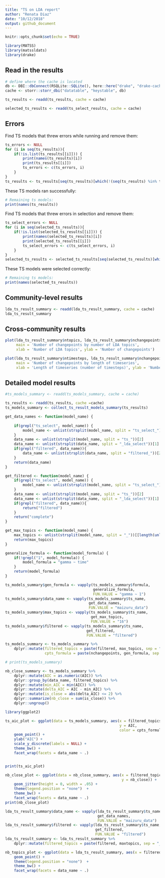 ```yaml
---
title: "TS on LDA report"
author: "Renata Diaz"
date: "10/12/2018"
output: github_document
---
```


```r
knitr::opts_chunk$set(echo = TRUE)

library(MATSS)
library(matssldats)
library(drake)
```

## Read in the results

```r
# define where the cache is located
db <- DBI::dbConnect(RSQLite::SQLite(), here::here("drake", "drake-cache.sqlite"))
cache <- storr::storr_dbi("datatable", "keystable", db)

ts_results <- readd(ts_results, cache = cache)

selected_ts_results <- readd(ts_select_results, cache = cache)
```

## Errors
Find TS models that threw errors while running and remove them:
```r
ts_errors <- NULL
for (i in seq(ts_results)){
    if(!is.list(ts_results[[i]])) {
        print(names(ts_results)[i])
        print(ts_results[[i]])
        ts_errors <- c(ts_errors, i)
    }
}
ts_results <- ts_results[seq(ts_results)[which(!(seq(ts_results) %in% ts_errors))]]

```

These TS models ran successfully:

```r
# Remaining ts models:
print(names(ts_results))
```

Find TS models that threw errors in selection and remove them:
```r
ts_select_errors <- NULL
for (i in seq(selected_ts_results)){
    if(!is.list(selected_ts_results[[i]])) {
        print(names(selected_ts_results)[i])
        print(selected_ts_results[[i]])
        ts_select_errors <- c(ts_select_errors, i)
    }
}
selected_ts_results <- selected_ts_results[seq(selected_ts_results)[which(!(seq(selected_ts_results) %in% ts_select_errors))]]
```

These TS models were selected correctly:

```r
# Remaining ts models:
print(names(selected_ts_results))
```

## Community-level results

```r
lda_ts_result_summary <- readd(lda_ts_result_summary, cache = cache)
lda_ts_result_summary
```

## Cross-community results
```r

plot(lda_ts_result_summary$ntopics, lda_ts_result_summary$nchangepoints, 
     main = 'Number of changepoints by number of LDA topics', 
     xlab = 'Number of LDA topics', ylab = 'Number of changepoints')

plot(lda_ts_result_summary$ntimesteps, lda_ts_result_summary$nchangepoints, 
     main = 'Number of changepoints by length of timeseries', 
     xlab = 'Length of timeseries (number of timesteps)', ylab = 'Number of changepoints')
```

## Detailed model results

```r

#ts_models_summary <- readd(ts_models_summary, cache = cache)

ts_results <- readd(ts_results, cache =cache)
ts_models_summary <- collect_ts_result_models_summary(ts_results)

get_data_names <- function(model_name) {
    
    if(grepl("ts_select", model_name)) {
        model_name <- unlist(strsplit(model_name, split = "ts_select_"))[2]
    }
    data_name <- unlist(strsplit(model_name, split = "ts_"))[2]
    data_name <- unlist(strsplit(data_name, split = "_lda_select"))[1]
    if(grepl("filtered", data_name)){
        data_name <- unlist(strsplit(data_name, split = "filtered_"))[2]
    }
    return(data_name)
}

get_filtered <- function(model_name) {
    if(grepl("ts_select", model_name)) {
        model_name <- unlist(strsplit(model_name, split = "ts_select_"))[2]
    }
    data_name <- unlist(strsplit(model_name, split = "ts_"))[2]
    data_name <- unlist(strsplit(data_name, split = "_lda_select"))[1]
    if(grepl("filtered", data_name)){
        return("filtered")
    }
    return("complete")
}

get_max_topics <- function(model_name) {
    max_topics <- unlist(strsplit(model_name, split = "_"))[[length(unlist(strsplit(model_name, split = "_")))]]
    return(max_topics)
}

generalize_formula <- function(model_formula) {
    if(!grepl("1", model_formula)) {
        model_formula = "gamma ~ time"
    }
    return(model_formula)
}

ts_models_summary$gen_formula <- vapply(ts_models_summary$formula,
                                        generalize_formula,
                                        FUN.VALUE = "gamma ~ 1")
ts_models_summary$data_name <- vapply(ts_models_summary$ts_name,
                                      get_data_names,
                                      FUN.VALUE = "maizuru_data")
ts_models_summary$max_topics <- vapply(ts_models_summary$ts_name,
                                       get_max_topics,
                                       FUN.VALUE = "16")
ts_models_summary$filtered <- vapply(ts_models_summary$ts_name,
                                     get_filtered,
                                     FUN.VALUE = "filtered")

ts_models_summary <- ts_models_summary %>%
    dplyr::mutate(filtered_topics = paste(filtered, max_topics, sep = "_"),
                  cpts_formula = paste(nchangepoints, gen_formula, sep = "_"))

# print(ts_models_summary)

nb_close_summary <- ts_models_summary %>%
    dplyr::mutate(AIC = as.numeric(AIC)) %>%
    dplyr::group_by(data_name, filtered_topics) %>%
    dplyr::mutate(min_AIC = min(AIC)) %>%
    dplyr::mutate(delta_AIC = AIC - min_AIC) %>%
    dplyr::mutate(is_close = abs(delta_AIC) <= 2) %>%
    dplyr::summarize(nb_close = sum(is_close)) %>%
    dplyr::ungroup()

library(ggplot2)

ts_aic_plot <- ggplot(data = ts_models_summary, aes(x = filtered_topics,
                                                    y = AIC,
                                                    color = cpts_formula)) +
    geom_point() +
    ylab("AIC") +
    scale_y_discrete(labels = NULL) +
    theme_bw() +
    facet_wrap(facets = data_name ~ .)


print(ts_aic_plot)

nb_close_plot <- ggplot(data = nb_close_summary, aes(x = filtered_topics,
                                                     y = nb_close)) +
    geom_jitter(height = 0, width = .05) +
    theme(legend.position = "none")  +
    theme_bw() +
    facet_wrap(facets = data_name ~ .)
print(nb_close_plot)

lda_ts_result_summary$data_name <- vapply(lda_ts_result_summary$ts_name,
                                          get_data_names,
                                          FUN.VALUE = "maizuru_data")
lda_ts_result_summary$filtered <- vapply(lda_ts_result_summary$ts_name,
                                         get_filtered,
                                         FUN.VALUE = "filtered")
lda_ts_result_summary <- lda_ts_result_summary %>%
    dplyr::mutate(filtered_topics = paste(filtered, maxtopics, sep = "_"))

nb_topics_plot <- ggplot(data = lda_ts_result_summary, aes(x = filtered_topics, y = ntopics)) +
    geom_point() +
    theme(legend.position = "none")  +
    theme_bw() +
    facet_wrap(facets = data_name ~ .)

```